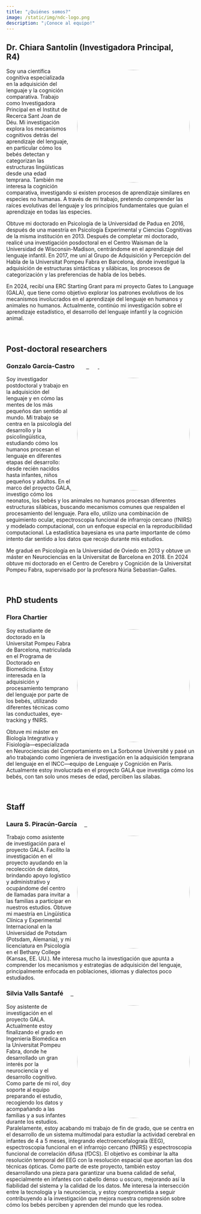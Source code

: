 ```yaml
---
title: "¿Quiénes somos?"
image: /static/img/ndc-logo.png
description: "¡Conoce al equipo!"
---
```

<link rel="stylesheet" href="https://cdnjs.cloudflare.com/ajax/libs/font-awesome/6.7.2/css/all.min.css" integrity="sha512-Evv84Mr4kqVGRNSgIGL/F/aIDqQb7xQ2vcrdIwxfjThSH8CSR7PBEakCr51Ck+w+/U6swU2Im1vVX0SVk9ABhg==" crossorigin="anonymous" referrerpolicy="no-referrer"/>

<h2>Dr. Chiara Santolin (Investigadora Principal, R4)&nbsp;&nbsp;&nbsp;&nbsp;&nbsp;<a href="mailto:chiara.santolin@sjd.es" ><i class="fas fa-envelope text-dark"></i></a>&nbsp;&nbsp;&nbsp;<a href="https://scholar.google.com/citations?user=j-liw-wAAAAJ" target="_blank"><i class="fas fa-graduation-cap text-dark"></i></a>&nbsp;&nbsp;<a href="https://twitter.com/chiara_santolin" target="_blank"><i class="fab fa-twitter text-dark"></i></a>&nbsp;&nbsp;<a href="https://orcid.org/0000-0002-8361-5574" target="_blank"><i class="fa-brands fa-orcid text-dark"></i></a>&nbsp;&nbsp;</h2>

![](/static/img/chiara.jpg){width="300px" style="float: right; margin: 5px 15px 5px 15px; border-radius: 50%;"}

Soy una científica cognitiva especializada en la adquisición del lenguaje y la cognición comparativa. Trabajo como Investigadora Principal en el Institut de Recerca Sant Joan de Déu. Mi investigación explora los mecanismos cognitivos detrás del aprendizaje del lenguaje, en particular cómo los bebés detectan y categorizan las estructuras lingüísticas desde una edad temprana. También me interesa la cognición comparativa, investigando si existen procesos de aprendizaje similares en especies no humanas. A través de mi trabajo, pretendo comprender las raíces evolutivas del lenguaje y los principios fundamentales que guían el aprendizaje en todas las especies.

Obtuve mi doctorado en Psicología de la Universidad de Padua en 2016, después de una maestría en Psicología Experimental y Ciencias Cognitivas de la misma institución en 2013. Después de completar mi doctorado, realicé una investigación posdoctoral en el Centro Waisman de la Universidad de Wisconsin-Madison, centrándome en el aprendizaje del lenguaje infantil. En 2017, me uní al Grupo de Adquisición y Percepción del Habla de la Universitat Pompeu Fabra en Barcelona, ​​donde investigué la adquisición de estructuras sintácticas y silábicas, los procesos de categorización y las preferencias de habla de los bebés.

En 2024, recibí una ERC Starting Grant para mi proyecto Gates to Language (GALA), que tiene como objetivo explorar los patrones evolutivos de los mecanismos involucrados en el aprendizaje del lenguaje en humanos y animales no humanos. Actualmente, continúo mi investigación sobre el aprendizaje estadístico, el desarrollo del lenguaje infantil y la cognición animal.

<br>

## Post-doctoral researchers

<h3>Gonzalo García-Castro&nbsp;&nbsp;&nbsp;&nbsp;&nbsp;<a href="mailto:gonzalo.garcia@sjd.es" target="_blank"><i class="fas fa-envelope text-dark"></i></a>&nbsp;&nbsp;&nbsp;<a href="https://scholar.google.com/citations?user=fHetiuQAAAAJ" target="_blank"><i class="fas fa-graduation-cap text-dark"></i>&nbsp;&nbsp;<a href="https://orcid.org/0000-0002-8553-4209" target="_blank"><i class="fa-brands fa-orcid text-dark"></i></a>&nbsp;&nbsp;<a href="https://twitter.com/gongcastro" target="_blank"><i class="fab fa-twitter text-dark"></i></a>&nbsp;&nbsp;<a href="https://www.linkedin.com/in/gongcastro/" target="_blank"><i class="fa-brands fa-linkedin-in text-dark"></i></a>&nbsp;&nbsp;<a href="https://bsky.app/profile/gongcastro.bsky.social" target="_blank"><i class="fa-brands fa-bluesky text-dark"></i>
</a>&nbsp;&nbsp;<a href="https://hub.docker.com/u/gongcastro" target="_blank"><i class="fa-brands fa-docker text-dark"></i></a>&nbsp;&nbsp;<a href="https://github.com/gongcastro" target="_blank"><i class="fab fa-github text-dark"></i></a></h3>


![](/static/img/gonzalo.jpg){width="300px" style="float: right; margin: 5px 15px 5px 15px; border-radius: 50%;"}

Soy investigador postdoctoral y trabajo en la adquisición del lenguaje y en cómo las mentes de los más pequeños dan sentido al mundo. Mi trabajo se centra en la psicología del desarrollo y la psicolingüística, estudiando cómo los humanos procesan el lenguaje en diferentes etapas del desarrollo: desde recién nacidos hasta infantes, niños pequeños y adultos. En el marco del proyecto GALA, investigo cómo los neonatos, los bebés y los animales no humanos procesan diferentes estructuras silábicas, buscando mecanismos comunes que respalden el procesamiento del lenguaje. Para ello, utilizo una combinación de seguimiento ocular, espectroscopia funcional de infrarrojo cercano (fNIRS) y modelado computacional, con un enfoque especial en la reproducibilidad computacional. La estadística bayesiana es una parte importante de cómo intento dar sentido a los datos que recojo durante mis estudios.

Me gradué en Psicología en la Universidad de Oviedo en 2013 y obtuve un máster en Neurociencias en la Universitat de Barcelona en 2018. En 2024 obtuve mi doctorado en el Centro de Cerebro y Cognición de la Universitat Pompeu Fabra, supervisado por la profesora Núria Sebastian-Galles.

<br>

## PhD students

<h3>Flora Chartier&nbsp;&nbsp;&nbsp;&nbsp;&nbsp;<a href="mailto:flora.chartier@sjd.es" target="_blank"><i class="fas fa-envelope text-dark"></i></a>&nbsp;&nbsp;<a href="https://github.com/Floraachr" target="_blank"><i class="fab fa-github text-dark"></i></a></h3>

![](/static/img/flora.jpg){width="300px" style="float: right; margin: 5px 15px 5px 15px; border-radius: 50%;"}

Soy estudiante de doctorado en la Universitat Pompeu Fabra de Barcelona, ​​matriculada en el Programa de Doctorado en Biomedicina. Estoy interesada en la adquisición y procesamiento temprano del lenguaje por parte de los bebés, utilizando diferentes técnicas como las conductuales, eye-tracking y fNIRS.

Obtuve mi máster en Biología Integrativa y Fisiología---especializada en Neurociencias del Comportamiento en La Sorbonne Université y pasé un año trabajando como ingeniera de investigación en la adquisición temprana del lenguaje en el INCC---equipo de Lenguaje y Cognición en París. Actualmente estoy involucrada en el proyecto GALA que investiga cómo los bebés, con tan solo unos meses de edad, perciben las sílabas.

<br>

## Staff

<h3>Laura S. Piracún-García&nbsp;&nbsp;&nbsp;&nbsp;&nbsp;<a href="mailto:laurasirley.piracun@sjd.es" target="_blank"><i class="fas fa-envelope text-dark"></i>&nbsp;&nbsp;<a href="https://github.com/laurapiracun" target="_blank"><i class="fab fa-github text-dark"></i></a></h3>

![](/static/img/laura.jpg){width="300px" style="float: right; margin: 5px 15px 5px 15px; border-radius: 50%;"}

Trabajo como asistente de investigación para el proyecto GALA. Facilito la investigación en el proyecto ayudando en la recolección de datos, brindando apoyo logístico y administrativo y ocupándome del centro de llamadas para invitar a las familias a participar en nuestros estudios. Obtuve mi maestría en Lingüística Clínica y Experimental Internacional en la Universidad de Potsdam (Potsdam, Alemania), y mi licenciatura en Psicología en el Bethany College (Kansas, EE. UU.). Me interesa mucho la investigación que apunta a comprender los mecanismos y estrategias de adquisición del lenguaje, principalmente enfocada en poblaciones, idiomas y dialectos poco estudiados.

<h3>Silvia Valls Santafé&nbsp;&nbsp;&nbsp;&nbsp;&nbsp;<a href="mailto:silvia.valls@sjd.es" target="_blank"><i class="fas fa-envelope text-dark"></i>&nbsp;&nbsp;<a href="https://www.linkedin.com/in/silvia-valls-santafe-4a0679308/" target="_blank"><i class="fa-brands fa-linkedin-in text-dark"></i></a></h3>

![](/static/img/silvia.jpg){width="300px" style="float: right; margin: 5px 15px 5px 15px; border-radius: 50%;"}

Soy asistente de investigación en el proyecto GALA. Actualmente estoy finalizando el grado en Ingeniería Biomédica en la Universitat Pompeu Fabra, donde he desarrollado un gran interés por la neurociencia y el desarrollo cognitivo. Como parte de mi rol, doy soporte al equipo preparando el estudio, recogiendo los datos y acompañando a las familias y a sus infantes durante los estudios. Paralelamente, estoy acabando mi trabajo de fin de grado, que se centra en el desarrollo de un sistema multimodal para estudiar la actividad cerebral en infantes de 4 a 5 meses, integrando electroencefalograía (EEG), espectroscopia funcional en el infrarrojo cercano (fNIRS) y espectroscopia funcional de correlación difusa (fDCS). El objetivo es combinar la alta resolución temporal del EEG con la resolución espacial que aportan las dos técnicas ópticas. Como parte de este proyecto, también estoy desarrollando una pieza para garantizar una buena calidad de señal, especialmente en infantes con cabello denso u oscuro, mejorando así la fiabilidad del sistema y la calidad de los datos. Me interesa la intersección entre la tecnología y la neurociencia, y estoy comprometida a seguir contribuyendo a la investigación que mejora nuestra comprensión sobre cómo los bebés perciben y aprenden del mundo que les rodea.
